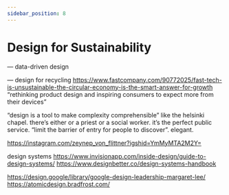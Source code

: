 ```yaml
---
sidebar_position: 8
---
```


# Design for Sustainability

— data-driven design

—
design for recycling
https://www.fastcompany.com/90772025/fast-tech-is-unsustainable-the-circular-economy-is-the-smart-answer-for-growth
“rethinking product design and inspiring consumers to expect more from their devices”

“design is a tool to make complexity comprehensible” like the helsinki chapel. there’s either or a priest or a social worker. it’s the perfect public service. “limit the barrier of entry for people to discover”. elegant.

https://instagram.com/zeynep_von_flittner?igshid=YmMyMTA2M2Y=



design systems
https://www.invisionapp.com/inside-design/guide-to-design-systems/
https://www.designbetter.co/design-systems-handbook

https://design.google/library/google-design-leadership-margaret-lee/
https://atomicdesign.bradfrost.com/



